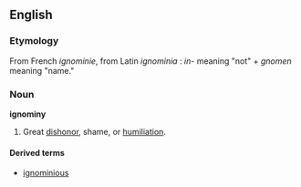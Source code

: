 ==English==

=== Etymology ===
From French ''ignominie'', from Latin ''ignominia'' : ''in''- meaning "not" + ''gnomen'' meaning "name."

=== Noun ===
'''ignominy'''
#Great [[dishonor]], shame, or [[humiliation]].

====Derived terms====
*[[ignominious]]